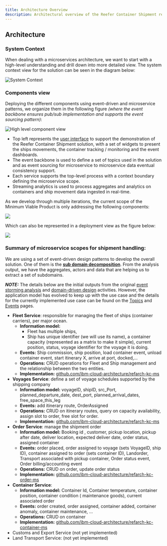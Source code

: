 ```yaml
---
title: Architecture Overview
description: Architectural overview of the Reefer Container Shipment reference implementation
---
```


## Architecture

### System Context

When dealing with a microservices architecture, we want to start with a high-level understanding and drill down into more detailed view. The system context view for the solution can be seen in the diagram below:

![System Context](./images/kc-syst-ctx.png)

### Components view

Deploying the different components using event-driven and microservice patterns, we organize them in the following figure _(where the event backbone ensures pub/sub implementation and supports the event sourcing pattern)_:

![High level component view](./images/kc-hl-comp-view.png)

* Top left represents the [user interface](/microservices/user-interface/) to support the demonstration of the Reefer Container Shipment solution, with a set of widgets to present the ships movements, the container tracking / monitoring and the event dashboards.
* The event backbone is used to define a set of topics used in the solution and as event sourcing for microservice to microservice data eventual consistency support.
* Each service supports the top-level process with a context boundary defining the microservice scope.
* Streaming analytics is used to process aggregates and analytics on containers and ship movement data ingested in real-time.

As we develop through multiple iterations, the current scope of the Minimum Viable Product is only addressing the following components:

![](./images/kc-mvp-components.png)

Which can also be represented in a deployment view as the figure below:

![](./images/mvp-deploy.png)

### Summary of microservice scopes for shipment handling:

We are using a set of event-driven design patterns to develop the overall solution. One of them is the **[sub domain decomposition](https://www.ibm.com/cloud/architecture/architectures/eventDrivenArchitecture/patterns#decomposebysubdomain)**. From the analysis output, we have the aggregates, actors and data that are helping us to extract a set of subdomains.

_**NOTE:**_ The details below are the initial outputs from the original [event storming analysis](/implementation/event-storming-analysis/) and [domain-driven design](/implementation/domain-driven-design/) activities. However, the application model has evolved to keep up with the use case and the details for the currently implemented use case can be found on the [Topics](/microservices/topic-details/) and [Events](/microservices/event-details/) pages.

* **Fleet Service**: responsible for managing the fleet of ships (container carriers), per major ocean.
    * **Information model:**
         * Fleet has multiple ships,
         * Ship has unique identifier (we will use its name), a container capacity (represented as a matrix to make it simple), current position, status, voyage identifier for the voyage it is doing.
    * **Events:** Ship commission, ship position, load container event, unload container event, start itinerary X, arrive at port, docked,...
    * **Operations:** CRUD operations for Fleet and Ship management and the relationship between the two entities.
    * **Implementation:** [github.com/ibm-cloud-architecture/refarch-kc-ms](https://github.com/ibm-cloud-architecture/refarch-kc-ms/tree/master/fleet-ms)
* **Voyages Service**: define a set of voyage schedules supported by the shipping company
    * **Information model:** voyageID, shipID, src_Port, planned_departure_date, dest_port, planned_arrival_dates, free_space_this_leg
    * **Events:** add itinerary route, OrderAssigned
    * **Operations:** CRUD on itinerary routes, query on capacity availability, assign slot to order, free slot for order.
    * **Implementation:** [github.com/ibm-cloud-architecture/refarch-kc-ms](https://github.com/ibm-cloud-architecture/refarch-kc-ms/tree/master/voyages-ms)
* **Order Service**: manage the shipment order
    * **Information model:** Booking id , customer, pickup location, pickup after date, deliver location, expected deliver date, order status, assigned container
    * **Events:** order placed, order assigned to voyage (sets VoyageID, ship ID), container assigned to order (sets container ID), Landorder, Transport associated with pickup container, Order status event, Order billing/accounting event
    * **Operations:** CRUD on order, update order status
    * **Implementation:** [github.com/ibm-cloud-architecture/refarch-kc-order-ms](https://github.com/ibm-cloud-architecture/refarch-kc-order-ms)
* **Container Service**:
    * **Information model:** Container Id, Container temperature, container position, container condition ( maintenance goods), current associated order
    * **Events:** order created, order assigned, container added, container anomaly, container maintenance, ...
    * **Operations:** CRUD on container
    * **Implementation:** [github.com/ibm-cloud-architecture/refarch-kc-container-ms](https://github.com/ibm-cloud-architecture/refarch-kc-container-ms)
* Customs and Export Service (not yet implemented)
* Land Transport Service: (not yet implemented)
